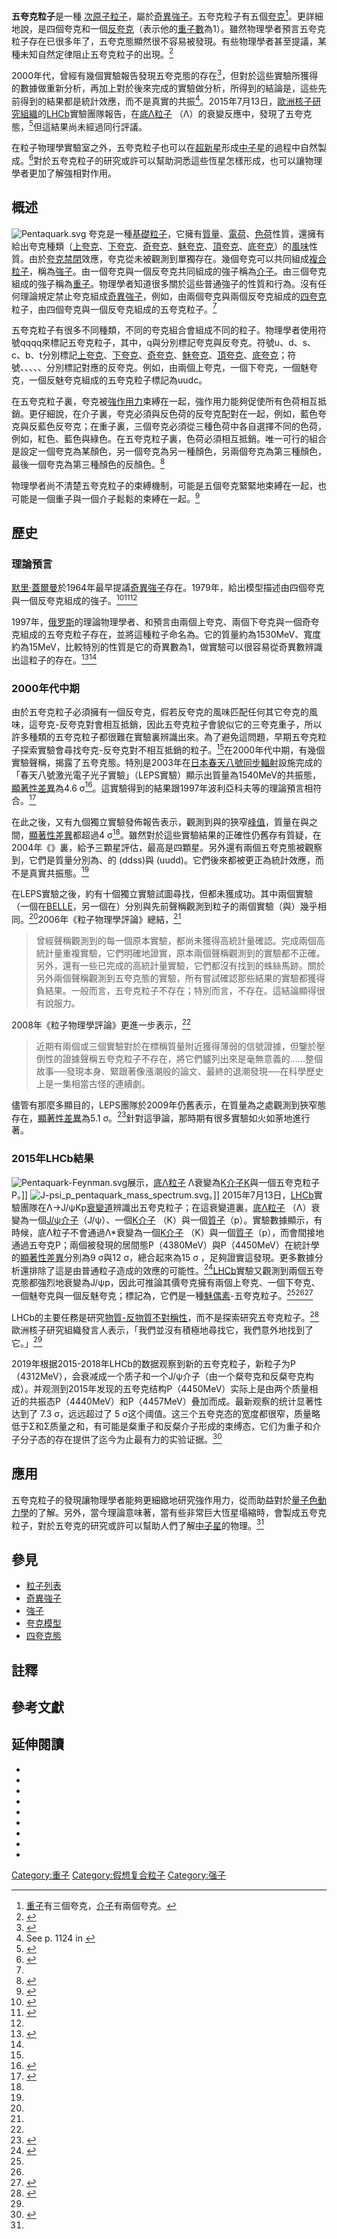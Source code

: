 {{multiple image|width=200px|image1=Pentaquark-generic.svg|image2=Meson-Baryon-molecule-generic.svg|header=五夸克粒子的兩種模型|caption1=五夸克袋模型|caption2=介子-重子模型|footer=[[夸克|夸克]]標記為q，[[反夸克|反夸克]]標記為{{overline|q}}。傳遞[[強相互作用|強相互作用]]的[[膠子|膠子]]以波形線來標記。夸克帶有的不同[[色荷|色荷]]對應於不同的顏色。紅色、綠色、藍色是三種不可或缺的顏色；另外剩餘的夸克與反夸克必須呈相反顏色，在這裏選擇為藍色與反藍色（以黃色表示）}}
'''五夸克粒子'''是一種<!--假想的<ref group="註">這結果尚未經過同行評議，所以仍舊歸類為假想粒子。</ref>-->[[次原子粒子|次原子粒子]]，屬於[[奇異強子|奇異強子]]。五夸克粒子有五個[[夸克|夸克]]<ref group="註">[[重子|重子]]有三個夸克，[[介子|介子]]有兩個夸克。</ref>。更詳細地說，是四個夸克和一個[[反夸克|反夸克]]（表示他的[[重子數|重子數]]為1）。雖然物理學者預言五夸克粒子存在已很多年了，五夸克態顯然很不容易被發現。有些物理學者甚至提議，某種未知自然定律阻止五夸克粒子的出現。<ref name="NewScientist2003">{{cite web |author=H. Muir |date=2 July 2003 |title=Pentaquark discovery confounds sceptics |url=http://www.newscientist.com/article/dn3903-pentaquark-discovery-confounds-sceptics.html |work=New Scientist |accessdate=2010-01-08 |archive-date=2015-07-12 |archive-url=https://web.archive.org/web/20150712094759/http://www.newscientist.com/article/dn3903-pentaquark-discovery-confounds-sceptics.html |dead-url=no }}</ref>

2000年代，曾經有幾個實驗報告發現五夸克態的存在<ref name="Ohio">{{cite web |author=K. Hicks |date=23 July 2003 |title=Physicists find evidence for an exotic baryon |url=http://www.phy.ohiou.edu/~hicks/thplus/thplus-v0.html |publisher=Ohio University |accessdate=2010-01-08 |archive-url=https://web.archive.org/web/20160908045044/http://www.phy.ohiou.edu/~hicks/thplus/thplus-v0.html |archive-date=2016-09-08 |dead-url=yes }}</ref>，但對於這些實驗所獲得的數據做重新分析，再加上對於後來完成的實驗做分析，所得到的結論是，這些先前得到的結果都是統計效應，而不是真實的共振<ref name=PDG2008>See p. 1124 in 
{{cite journal |author=C. Amsler et al. (Particle Data Group) |year=2008 |title=Review of particle physics |url=http://pdg.lbl.gov/2008/download/rpp-2008-plB667.pdf |journal=Physics Letters B |volume=667 |issue=1-5 |pages=1 |bibcode=2008PhLB..667....1A |doi=10.1016/j.physletb.2008.07.018 |access-date=2015-07-15 |archive-date=2017-02-01 |archive-url=https://web.archive.org/web/20170201002722/http://pdg.lbl.gov/2008/download/rpp-2008-plB667.pdf |dead-url=no }}</ref>。2015年7月13日，[[歐洲核子研究組織|歐洲核子研究組織]]的[[LHCb|LHCb]]實驗團隊報告，在[[Λ粒子|底Λ粒子]] （Λ{{su|p=0|b=b}}）的衰變反應中，發現了五夸克態，<ref name="LHCb2015">{{cite journal
 |author=R. Aaij et al. ([[LHCb|LHCb collaboration]])
 |year=2015
 |title=Observation of {{nowrap|J/ψp}} resonances consistent with pentaquark states in {{nowrap|Λ{{su|p=0|b=b}}→J/ψK{{su|p=−}}p}} decays
 |journal=[[Physical_Review_Letters|Physical Review Letters]]
 |volume=115 |issue=7
 |doi=10.1103/PhysRevLett.115.072001
}}</ref>但這結果尚未經過同行評議。

在粒子物理學實驗室之外，五夸克粒子也可以在[[超新星|超新星]]形成[[中子星|中子星]]的過程中自然製成。<ref name="Guardian">{{cite web |author=I. Sample |date=14 July 2015 |title=Large Hadron Collider scientists discover new particles: pentaquarks |url=http://www.theguardian.com/science/2015/jul/14/large-hadron-collider-scientists-discover-new-particles-pentaquarks |work=The Guardian |accessdate=2015-07-14 |archive-date=2020-11-08 |archive-url=https://web.archive.org/web/20201108141100/http://www.theguardian.com/science/2015/jul/14/large-hadron-collider-scientists-discover-new-particles-pentaquarks |dead-url=no }}</ref>對於五夸克粒子的研究或許可以幫助洞悉這些恆星怎樣形成，也可以讓物理學者更加了解強相對作用。

==概述==
[[File:Pentaquark.svg|thumb]]
{{main|夸克}}
夸克是一種[[基礎粒子|基礎粒子]]，它擁有[[質量|質量]]、[[電荷|電荷]]、[[色荷|色荷]]性質，還擁有給出夸克種類（[[上夸克|上夸克]]、[[下夸克|下夸克]]、[[奇夸克|奇夸克]]、[[魅夸克|魅夸克]]、[[頂夸克|頂夸克]]、[[底夸克|底夸克]]）的[[味_(粒子物理學)|風味]]性質。由於[[夸克禁閉|夸克禁閉]]效應，夸克從未被觀測到單獨存在。幾個夸克可以共同組成[[複合粒子|複合粒子]]，稱為[[強子|強子]]。由一個夸克與一個反夸克共同組成的強子稱為[[介子|介子]]。由三個夸克組成的強子稱為[[重子|重子]]。物理學者知道很多關於這些普通強子的性質和行為。沒有任何理論規定禁止夸克組成[[奇異強子|奇異強子]]，例如，由兩個夸克與兩個反夸克組成的[[四夸克態|四夸克]]粒子，由四個夸克與一個反夸克組成的五夸克粒子。<ref name="NewScientist2003"/>

五夸克粒子有很多不同種類，不同的夸克組合會組成不同的粒子。物理學者使用符號qqqq{{overline|q}}來標記五夸克粒子，其中，q與{{overline|q}}分別標記夸克與反夸克。符號u、d、s、 c、b、t分別標記[[上夸克|上夸克]]、[[下夸克|下夸克]]、[[奇夸克|奇夸克]]、[[魅夸克|魅夸克]]、[[頂夸克|頂夸克]]、[[底夸克|底夸克]]；符號{{overline|u}}、{{overline|d}}、{{overline|s}}、{{overline|c}}、{{overline|b}}、{{overline|t}}分別標記對應的反夸克。例如，由兩個上夸克，一個下夸克，一個魅夸克，一個反魅夸克組成的五夸克粒子標記為uudc{{overline|c}}。

在五夸克粒子裏，夸克被[[強作用力|強作用力]]束縛在一起，強作用力能夠促使所有色荷相互抵銷。更仔細說，在介子裏，夸克必須與反色荷的反夸克配對在一起，例如，藍色夸克與反藍色反夸克；在重子裏，三個夸克必須從三種色荷中各自選擇不同的色荷，例如，紅色、藍色與綠色。{{refn|group="註"|色荷與日常顏色無關，它們只是一種標籤，專門用來幫助描述與了解色荷的概念。}}在五夸克粒子裏，色荷必須相互抵銷。唯一可行的組合是設定一個夸克為某顏色，另一個夸克為另一種顏色，另兩個夸克為第三種顏色，最後一個夸克為第三種顏色的反顏色。<ref name="HadronPhysics">{{cite book |author=J. Pochodzalla |year=2005 |chapter=Duets of strange quarks |title=Hadron Physics |page=268 |isbn=161499014X}}</ref>

物理學者尚不清楚五夸克粒子的束縛機制，可能是五個夸克緊緊地束縛在一起，也可能是一個重子與一個介子鬆鬆的束縛在一起。<ref name="NewScientist2015">{{cite web |author=G. Amit |date=14 July 2015 |title=Pentaquark discovery at LHC shows long-sought new form of matter |url=https://www.newscientist.com/article/dn27892-pentaquark-discovery-at-lhc-shows-long-sought-new-form-of-matter/ |work=New Scientist |accessdate=2015-07-14 |archive-date=2020-11-08 |archive-url=https://web.archive.org/web/20201108163418/https://www.newscientist.com/article/dn27892-pentaquark-discovery-at-lhc-shows-long-sought-new-form-of-matter/ |dead-url=no }}</ref>

==歷史==
===理論預言===
[[默里·蓋爾曼|默里·蓋爾曼]]於1964年最早提議[[奇異強子|奇異強子]]存在。1979年，{{le|丹尼爾·斯特勞曼|Daniel Strottman}}給出模型描述由四個夸克與一個反夸克組成的強子。<ref>{{cite journal | last =Gell-Mann | first =Murray | title =A Schematic Model of Baryons and Mesons | journal =Phys. Lett. | volume =8 | issue =3 | pages =214-215 | date =1964 | url =http://hep.caltech.edu/gm/images/quarks.pdf | doi =10.1016/S0031-9163(64)92001-3 | access-date =2015-07-18 | archive-date =2019-07-24 | archive-url =https://web.archive.org/web/20190724062422/https://hep.caltech.edu/gm/images/quarks.pdf | dead-url =no }}</ref><ref>{{cite journal | last =Strottman | first =D. | title =Multiquark baryons and the MIT bag model | journal =Phys. Rev. D | volume =20 | issue =3 | pages =748-767 | date =1979 | doi =10.1103/PhysRevD.20.748}}</ref><ref name="LHCb2015"/>

1997年，[[俄罗斯|俄罗斯]]{{link-en|聖彼得堡科學院核物理學院|Petersburg Nuclear Physics Institute}}的理論物理學者{{link-en|馬克沁·波利亞科夫|Maxim Polyakov}}、{{link-en|維克托·佩特羅夫|Victor Petrov}}和{{link-en|德米特里·帝雅克諾夫|Dmitri Diakonov}}預言由兩個上夸克、兩個下夸克與一個奇夸克組成的五夸克粒子存在，並將這種粒子命名為{{SubatomicParticle|Theta+}}。它的質量約為1530MeV、寬度約為15MeV，比較特別的性質是它的奇異數為1，做實驗可以很容易從奇異數辨識出這粒子的存在。<ref name="Carter2006">{{cite journal |author=Kandice Carter |year=2006 |title=The Rise and Fall of the Pentaquark |url=http://www.symmetrymagazine.org/article/september-2006/the-rise-and-fall-of-the-pentaquark |journal=Symmetry Magazine |volume=3 |issue=7 |pages=16 |access-date=2015-07-16 |archive-date=2020-09-30 |archive-url=https://web.archive.org/web/20200930154945/https://www.symmetrymagazine.org/article/september-2006/the-rise-and-fall-of-the-pentaquark |dead-url=no }}</ref><ref name=PDG2006/>

===2000年代中期===
由於五夸克粒子必須擁有一個反夸克，假若反夸克的風味匹配任何其它夸克的風味，這夸克-反夸克對會相互抵銷，因此五夸克粒子會貌似它的三夸克重子，所以許多種類的五夸克粒子都很難在實驗裏辨識出來。為了避免這問題，早期五夸克粒子探索實驗會尋找夸克-反夸克對不相互抵銷的粒子。<ref name="HadronPhysics"/>在2000年代中期，有幾個實驗聲稱，揭露了五夸克態。特別是2003年在[[日本|日本]][[春天八號|春天八號]][[同步輻射|同步輻射]]設施完成的「春天八號激光電子光子實驗」（LEPS實驗）顯示出質量為1540MeV的共振態，[[顯著性差異|顯著性差異]]為4.6 σ<ref name=PDG2006>{{cite journal |author=W.-M. Yao et al. (Particle Data Group) |year=2006 |title=Review of particle physics: {{SubatomicParticle|Theta+}} |url=http://pdg.lbl.gov/2006/reviews/theta_b152.pdf |journal=Journal of Physics G |volume=33 |pages=1 |arxiv=astro-ph/0601168 |bibcode=2006JPhG...33....1Y |doi=10.1088/0954-3899/33/1/001 |access-date=2015-07-17 |archive-date=2018-12-21 |archive-url=https://web.archive.org/web/20181221023546/http://pdg.lbl.gov/2006/reviews/theta_b152.pdf |dead-url=no }}</ref>。這實驗得到的結果跟1997年波利亞科夫等的理論預言相符合。<ref>{{cite journal |author=D. Diakonov, V. Petrov, and M. Polyakov |year=1997 |title=Exotic anti-decuplet of baryons: prediction from chiral solitons |journal=Zeitschrift für Physik A |volume=359 |issue=3 |pages=305 |arxiv=hep-ph/9703373 |bibcode=1997ZPhyA.359..305D |doi=10.1007/s002180050406}}</ref>

在此之後，又有九個獨立實驗發佈報告表示，觀測到{{SubatomicParticle|link=yes|neutron}}{{SubatomicParticle|link=yes|Kaon+}}與{{SubatomicParticle|link=yes|proton}}{{SubatomicParticle|link=yes|Kaon0}}的狹窄[[共振|峰值]]，質量在{{val|1522|u=MeV/c2}}與{{val|1555|u=MeV/c2}}之間，[[顯著性差異|顯著性差異]]都超過4 σ<ref name=PDG2006/>。雖然對於這些實驗結果的正確性仍舊存有質疑，在2004年《{{le|粒子物理學評論|Review of Particle Physics}}》裏，{{le|粒子數據小組|Particle Data Group}}給予{{SubatomicParticle|Theta+}}三顆星評估，最高是四顆星。另外還有兩個五夸克態被觀察到，它們是質量分別為{{val|1860|u=MeV}}、{{val|3099|u=MeV}}的{{SubatomicParticle|Phi--}} (ddss{{overline|u}})與 {{SubatomicParticle|Charmed Theta0}} (uudd{{overline|c}})。它們後來都被更正為統計效應，而不是真實共振態。<ref name=PDG2006/>

在LEPS實驗之後，約有十個獨立實驗試圖尋找{{SubatomicParticle|Theta+}}，但都未獲成功。其中兩個實驗（一個在[[Belle實驗|BELLE]]，另一個在{{le|CLAS|CLAS detector}}）分別與先前聲稱觀測到{{SubatomicParticle|Theta+}}粒子的兩個實驗（{{le|DIANA實驗|DIANA}}與{{le|SAPHIR實驗|SAPHIR}}）幾乎相同。<ref name=PDG2006/>2006年《粒子物理學評論》總結，<ref name=PDG2006/>
<blockquote>曾經聲稱觀測到{{SubatomicParticle|Theta+}}的每一個原本實驗，都尚未獲得高統計量確認。{{le|傑佛遜實驗室|Jefferson Lab}}完成兩個高統計量重複實驗，它們明確地證實，原本兩個聲稱觀測到{{SubatomicParticle|Theta+}}的實驗都不正確。另外，還有一些已完成的高統計量實驗，它們都沒有找到{{SubatomicParticle|Theta+}}的蛛絲馬跡。關於另外兩個聲稱觀測到{{SubatomicParticle|Theta+}}五夸克態的實驗，所有嘗試確認那些結果的實驗都獲得負結果。一般而言，五夸克粒子不存在；特別而言，{{SubatomicParticle|Theta+}}不存在。這結論顯得很有說服力。</blockquote>

2008年《粒子物理學評論》更進一步表示，<ref name=PDG2008/>
<blockquote>近期有兩個或三個實驗對於在標稱質量附近獲得薄弱的信號證據，但鑒於壓倒性的證據聲稱五夸克粒子不存在，將它們臚列出來是毫無意義的……整個故事──發現本身、緊跟著像漲潮般的論文、最終的退潮發現──在科學歷史上是一集相當古怪的連續劇。</blockquote>

儘管有那麼多顯目的{{le|零結果|null result}}，LEPS團隊於2009年仍舊表示，在質量為{{val|1524|4|ul=MeV}}之處觀測到狹窄態存在，[[顯著性差異|顯著性差異]]為5.1 σ。<ref>{{cite journal |author=T. Nakano et al. (LEPS Collaboration) |year=2009 |title=Evidence of the Θ<sup>+</sup> in the γd→K<sup>+</sup>K<sup>−</sup>pn reaction |journal=[[Physical_Review_C|Physical Review C]]
 |volume=79 |issue=2 |pages=025210 |arxiv=0812.1035 |bibcode=2009PhRvC..79b5210N |doi=10.1103/PhysRevC.79.025210
}}</ref>針對這爭論，那時期有很多實驗如火如荼地進行著。

===2015年LHCb結果===
[[File:Pentaquark-Feynman.svg|thumb]]展示，[[Λ粒子|底Λ粒子]]  Λ{{su|p=0|b=b}}衰變為[[K介子|K介子]]K{{su|p=−}}與一個五夸克粒子P{{su|p=+|b=c}}。]]
[[File:J-psi_p_pentaquark_mass_spectrum.svg|thumb]]。]]
2015年7月13日，[[LHCb|LHCb]]實驗團隊在Λ{{su|p=0|b=b}}→J/ψK{{su|p=−}}p[[粒子衰變|衰變道]]辨識出五夸克粒子；在這衰變道裏，[[Λ粒子|底Λ粒子]] （Λ{{su|p=0|b=b}}）衰變為一個[[J/ψ介子|J/ψ介子]]（J/ψ）、一個[[K介子|K介子]] （K{{su|p=−}}）與一個[[質子|質子]]（p）。實驗數據顯示，有時候，底Λ粒子不會通過Λ*{{le|居間態|intermediate state}}衰變為一個[[K介子|K介子]] （K{{su|p=−}}）與一個[[質子|質子]]（p），而會間接地通過五夸克{{le|居間態|intermediate state}}P{{su|p=+|b=c}}；兩個被發現的居間態P{{su|p=+|b=c}}（4380MeV）與P{{su|p=+|b=c}}（4450MeV）在統計學的[[顯著性差異|顯著性差異]]分別為9 σ與12 σ，總合起來為15 σ ，足夠證實這發現。更多數據分析還排除了這是由普通粒子造成的效應的可能性。<ref name="LHCb-public">{{cite web |date=14 July 2015 |title=Observation of particles composed of five quarks, pentaquark-charmonium states, seen in Λ{{su|p=0|b=b}}→J/ψpK<sup>−</sup> decays |url=http://lhcb-public.web.cern.ch/lhcb-public/Welcome.html#Penta |publisher=CERN/LHCb |accessdate=2015-07-14 |archive-date=2017-12-16 |archive-url=https://web.archive.org/web/20171216194412/http://lhcb-public.web.cern.ch/lhcb-public/Welcome.html#Penta |dead-url=no }}</ref>[[LHCb|LHCb]]實驗又觀測到兩個五夸克態都強烈地衰變為J/ψp，因此可推論其價夸克擁有兩個上夸克、一個下夸克、一個魅夸克與一個反魅夸克；標記為{{Subatomic particle|up quark}}{{Subatomic particle|up quark}}{{Subatomic particle|down quark}}{{Subatomic particle|charm quark}}{{Subatomic particle|charm antiquark}}，它們是一種[[夸克偶素|魅偶素]]-五夸克粒子。<ref name="LHCb2015"/><ref name="Guardian"/><ref>{{Cite news |author=P. Rincon |date=14 July 2015 |title=Large Hadron Collider discovers new pentaquark particle |url=http://www.bbc.com/news/science-environment-33517492 |work=BBC News |accessdate=2015-07-14 |archive-date=2015-07-14 |archive-url=https://web.archive.org/web/20150714151122/http://www.bbc.com/news/science-environment-33517492 |dead-url=no }}</ref> 

LHCb的主要任務是研究[[重子不對稱性|物質-反物質不對稱性]]，而不是探索研究五夸克粒子。<ref>{{cite web|url=http://lhcb-public.web.cern.ch/lhcb-public/en/Physics/WhereIsAntimatter-en.html|title=Where has all the antimatter gone?|publisher=CERN/LHCb|year=2008|accessdate=2015-07-15|archive-date=2020-04-04|archive-url=https://web.archive.org/web/20200404064326/https://lhcb-public.web.cern.ch/lhcb-public/en/Physics/WhereIsAntimatter-en.html|dead-url=no}}</ref>歐洲核子研究組織發言人表示，「我們並沒有積極地尋找它，我們意外地找到了它。」<ref name="NewScientist2015"/>

2019年根据2015-2018年LHCb的数据观察到新的五夸克粒子，新粒子为P{{su|p=+|b=c}}（4312MeV），会衰减成一个质子和一个J/ψ介子（由一个粲夸克和反粲夸克构成）。并观测到2015年发现的五夸克结构P{{su|p=+|b=c}}（4450MeV）实际上是由两个质量相近的共振态P{{su|p=+|b=c}}（4440MeV）和P{{su|p=+|b=c}}（4457MeV）叠加而成。最新观察的统计显著性达到了 7.3 σ，远远超过了 5 σ这个阈值。这三个五夸克态的宽度都很窄，质量略低于Σ{{su|p=+|b=c}}{{overline|D}}{{su|p=0}}和Σ{{su|p=+|b=c}}{{overline|D}}{{su|p=*0}}质量之和，有可能是粲重子和反粲介子形成的束缚态，它们为重子和介子分子态的存在提供了迄今为止最有力的实验证据。<ref>{{Cite web |url=http://moriond.in2p3.fr/QCD/2019/TuesdayMorning/Skwarnicki.pptx |title=存档副本 |accessdate=2019-03-30 |archive-date=2020-11-12 |archive-url=https://web.archive.org/web/20201112031850/http://moriond.in2p3.fr/QCD/2019/TuesdayMorning/Skwarnicki.pptx |dead-url=no }}</ref>{{vc|PPTX是否可靠來源？}}

==應用==
五夸克粒子的發現讓物理學者能夠更細緻地研究強作用力，從而助益對於[[量子色動力學|量子色動力學]]的了解。另外，當今理論意味著，當有些非常巨大恆星塌縮時，會製成五夸克粒子，對於五夸克的研究或許可以幫助人們了解[[中子星|中子星]]的物理。<ref name="Guardian"/>

==參見==
*[[粒子列表|粒子列表]]
*[[奇異強子|奇異強子]]
*[[強子|強子]]
*[[夸克模型|夸克模型]]
*[[四夸克態|四夸克態]]

==註釋==
{{Reflist|group="註"}}

==參考文獻==
{{Reflist}}

==延伸閱讀==
*{{cite web
 |author=David Whitehouse
 |date=1 July 2003
 |title=Behold the Pentaquark (BBC News)
 |url=http://news.bbc.co.uk/1/low/sci/tech/3034754.stm
 |publisher=BBC News
 |accessdate=2010-01-08
 |archive-date=2008-12-05
 |archive-url=https://web.archive.org/web/20081205195118/http://news.bbc.co.uk/1/low/sci/tech/3034754.stm
 |dead-url=no
 }}
*{{cite journal
 |author=Thomas E. Browder,  Igor R. Klebanov,  Daniel R. Marlow
 |year=2004
 |title=Prospects for Pentaquark Production at Meson Factories
 |journal=Physics Letters B
 |volume=587 |issue= |pages=62
 |doi=10.1016/j.physletb.2004.03.003
 |arxiv=hep-ph/0401115
|bibcode = 2004PhLB..587...62B }}
*{{cite arXiv
 |author=Akio Sugamoto
 |year=2004
 |title=An Attempt to Study Pentaquark Baryons in String Theory
 |class=hep-ph
 |eprint=hep-ph/0404019
}}
*{{cite journal
 |author=Kenneth Hicks
 |year=2005
 |title=An Experimental Review of the {{SubatomicParticle|Theta+}} Pentaquark
 |journal=Journal of Physics: Conference Series
 |volume=9 |issue= |pages=183
 |doi=10.1088/1742-6596/9/1/035
 |arxiv=hep-ex/0412048
|bibcode = 2005JPhCS...9..183H }}
*{{cite journal
 |author=Mark Peplow
 |date=18 April 2005
 |title=Doubt is Cast on Pentaquarks
 |journal=Nature
 |doi=10.1038/news050418-1
}}
*{{cite web
 |author=Maggie McKie
 |date=20 April 2005
 |title=Pentaquark hunt draws blanks
 |url=http://www.newscientist.com/article.ns?id=dn7287&feedId=online-news_rss20
 |work=New Scientist
 |accessdate=2010-01-08
 |archive-date=2008-10-04
 |archive-url=https://web.archive.org/web/20081004062714/http://www.newscientist.com/article.ns?id=dn7287&feedId=online-news_rss20
 |dead-url=no
 }}
*{{cite web
 |author=Jefferson Lab
 |date=21 April 2005
 |url=http://www.spacedaily.com/news/physics-05t.html
 |title=Is It Or Isn't It? Pentaquark Debate Heats Up
 |work=Space Daily
 |accessdate=2010-01-08
 |archive-date=2020-03-12
 |archive-url=https://web.archive.org/web/20200312002057/https://www.spacedaily.com/news/physics-05t.html
 |dead-url=no
 }}
*{{cite journal
 |author=Dmitri Diakonov
 |year=2005
 |title=Relativistic Mean Field Approximation to Baryons
 |journal=European Physical Journal A
 |volume=24 |issue= |pages=3
 |bibcode=2005EPJAS..24a...3D
 |doi=10.1140/epjad/s2005-05-001-3
 }}
*{{cite journal
 |last=Schumacher
 |first=R. A.
 |title=The Rise and Fall of Pentaquarks in Experiments
 |journal=AIP Conference Proceedings
 |year=2006
 |volume=842
 |page=409
 |doi=10.1063/1.2220285
 |arxiv=nucl-ex/0512042
 }}

{{particles}}

[[Category:重子|Category:重子]]
[[Category:假想复合粒子|Category:假想复合粒子]]
[[Category:强子|Category:强子]]